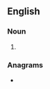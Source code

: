 {{also|setlist}}
==English==

===Noun===
{{en-noun}}

# {{alt form of|setlist|lang=en}}

===Anagrams===
* {{anagrams|en|a=eilsstt|listest|stilets|titless}}